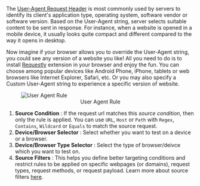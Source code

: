 The [User-Agent Request Header](https://requestly.io/feature/cross-device-testing) is most commonly used by servers to identify its client's application type, operating system, software vendor or software version. Based on the User-Agent string, server selects suitable content to be sent in response. For instance, when a website is opened in a mobile device, it usually looks quite compact and different compared to the way it opens in desktop.

Now imagine if your browser allows you to override the User-Agent string, you could see any version of a website you like! All you need to do is to install [Requestly](https://requestly.io/downloads) extension in your browser and enjoy the fun.
You can choose among popular devices like Android Phone, iPhone, tablets or web browsers like Internet Explorer, Safari, etc. Or you may also specify a Custom User-Agent string to experience a specific version of website.


<figure style={{ width: "75%"}}>
    <img src="/img/docs/annotated-user-agent-rule.png" alt="User Agent Rule"/>
    <center><figcaption>User Agent Rule</figcaption></center>
</figure>

1. **Source Condition** : If the request url matches this *source condition*, then only the rule is applied. You can use `URL`, `Host` or `Path` with `Regex`, `Contains`, `Wildcard` or `Equals` to match the source request.
2. **Device/Browser Selector** : Select whether you want to test on a device or a browser.
3. **Device/Browser Type Selector** : Select the type of browser/deivce which you want to test on.
4. **Source Filters** : This helps you define better targeting conditions and restrict rules to be applied on specific webpages (or domains), request types, request methods, or request payload. Learn more about source filters [here](../features/advance-targeting).
